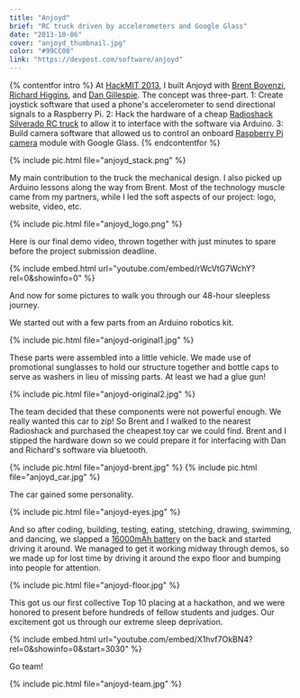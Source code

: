 ```yaml
---
title: "Anjoyd"
brief: "RC truck driven by accelerometers and Google Glass"
date: "2013-10-06"
cover: "anjoyd_thumbnail.jpg"
color: "#99CC00"
link: "https://devpost.com/software/anjoyd"
---
```


{% contentfor intro %}
At [HackMIT 2013](https://hackmit.org/), I built Anjoyd with [Brent Bovenzi](https://bbovenzi.com), [Richard Higgins](https://relh.net), and [Dan Gillespie](https://dg.gg). The concept was three-part. 1: Create joystick software that used a phone's accelerometer to send directional signals to a Raspberry Pi. 2: Hack the hardware of a cheap [Radioshack Silverado RC truck](https://www.radioshack.com/radioshack-1-10-scale-silverado-hd-rc-truck/6001051.html) to allow it to interface with the software via Arduino. 3: Build camera software that allowed us to control an onboard [Raspberry Pi camera](https://www.amazon.com/Raspberry-5MP-Camera-Board-Module/dp/B00E1GGE40) module with Google Glass.
{% endcontentfor %}

{% include pic.html file="anjoyd_stack.png" %}

My main contribution to the truck the mechanical design. I also picked up Arduino lessons along the way from Brent. Most of the technology muscle came from my partners, while I led the soft aspects of our project: logo, website, video, etc.

{% include pic.html file="anjoyd_logo.png" %}

Here is our final demo video, thrown together with just minutes to spare before the project submission deadline.

{% include embed.html url="youtube.com/embed/rWcVtG7WchY?rel=0&amp;showinfo=0" %}

And now for some pictures to walk you through our 48-hour sleepless journey.

We started out with a few parts from an Arduino robotics kit.

{% include pic.html file="anjoyd-original1.jpg" %}

These parts were assembled into a little vehicle. We made use of promotional sunglasses to hold our structure together and bottle caps to serve as washers in lieu of missing parts. At least we had a glue gun!

{% include pic.html file="anjoyd-original2.jpg" %}

The team decided that these components were not powerful enough. We really wanted this car to zip! So Brent and I walked to the nearest Radioshack and purchased the cheapest toy car we could find. Brent and I stipped the hardware down so we could prepare it for interfacing with Dan and Richard's software via bluetooth.

{% include pic.html file="anjoyd-brent.jpg" %}
{% include pic.html file="anjoyd_car.jpg" %}

The car gained some personality.

{% include pic.html file="anjoyd-eyes.jpg" %}

And so after coding, building, testing, eating, stetching, drawing, swimming, and dancing, we slapped a [16000mAh battery](https://amzn.com/B00QESCTQA) on the back and started driving it around. We managed to get it working midway through demos, so we made up for lost time by driving it around the expo floor and bumping into people for attention.

{% include pic.html file="anjoyd-floor.jpg" %}

This got us our first collective Top 10 placing at a hackathon, and we were honored to present before hundreds of fellow students and judges. Our excitement got us through our extreme sleep deprivation.

{% include embed.html url="youtube.com/embed/X1hvf7OkBN4?rel=0&amp;showinfo=0&amp;start=3030" %}

Go team!

{% include pic.html file="anjoyd-team.jpg" %}
